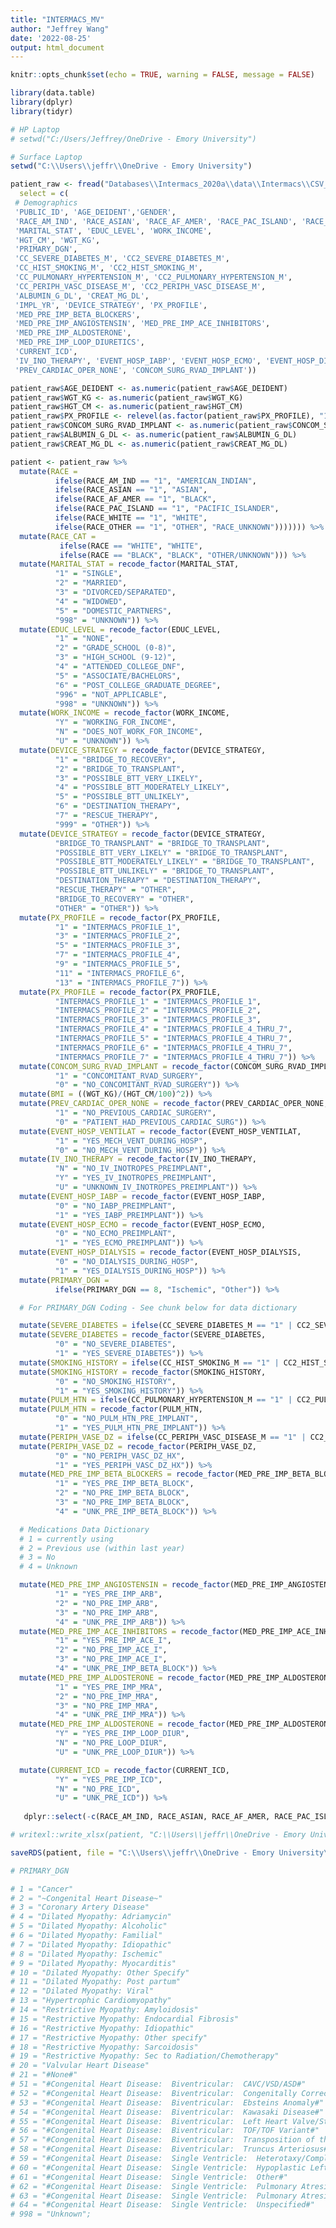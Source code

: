 ```yaml
---
title: "INTERMACS_MV"
author: "Jeffrey Wang"
date: '2022-08-25'
output: html_document
---
```


```r
knitr::opts_chunk$set(echo = TRUE, warning = FALSE, message = FALSE)
```

```r
library(data.table)
library(dplyr)
library(tidyr)
```

```r
# HP Laptop
# setwd("C:/Users/Jeffrey/OneDrive - Emory University")

# Surface Laptop
setwd("C:\\Users\\jeffr\\OneDrive - Emory University")

patient_raw <- fread("Databases\\Intermacs_2020a\\data\\Intermacs\\CSV_data\\patients.csv",
  select = c(
 # Demographics
 'PUBLIC_ID', 'AGE_DEIDENT','GENDER',
 'RACE_AM_IND', 'RACE_ASIAN', 'RACE_AF_AMER', 'RACE_PAC_ISLAND', 'RACE_WHITE', 'RACE_UNKNOWN', 'RACE_OTHER', 
 'MARITAL_STAT', 'EDUC_LEVEL', 'WORK_INCOME',
 'HGT_CM', 'WGT_KG',
 'PRIMARY_DGN',
 'CC_SEVERE_DIABETES_M', 'CC2_SEVERE_DIABETES_M',
 'CC_HIST_SMOKING_M', 'CC2_HIST_SMOKING_M',
 'CC_PULMONARY_HYPERTENSION_M', 'CC2_PULMONARY_HYPERTENSION_M',
 'CC_PERIPH_VASC_DISEASE_M', 'CC2_PERIPH_VASC_DISEASE_M',
 'ALBUMIN_G_DL', 'CREAT_MG_DL', 
 'IMPL_YR', 'DEVICE_STRATEGY', 'PX_PROFILE', 
 'MED_PRE_IMP_BETA_BLOCKERS',
 'MED_PRE_IMP_ANGIOSTENSIN', 'MED_PRE_IMP_ACE_INHIBITORS',
 'MED_PRE_IMP_ALDOSTERONE',
 'MED_PRE_IMP_LOOP_DIURETICS',
 'CURRENT_ICD',
 'IV_INO_THERAPY', 'EVENT_HOSP_IABP', 'EVENT_HOSP_ECMO', 'EVENT_HOSP_DIALYSIS', 'EVENT_HOSP_VENTILAT',
 'PREV_CARDIAC_OPER_NONE', 'CONCOM_SURG_RVAD_IMPLANT'))
```

```r
patient_raw$AGE_DEIDENT <- as.numeric(patient_raw$AGE_DEIDENT)
patient_raw$WGT_KG <- as.numeric(patient_raw$WGT_KG)
patient_raw$HGT_CM <- as.numeric(patient_raw$HGT_CM)
patient_raw$PX_PROFILE <- relevel(as.factor(patient_raw$PX_PROFILE), "13")
patient_raw$CONCOM_SURG_RVAD_IMPLANT <- as.numeric(patient_raw$CONCOM_SURG_RVAD_IMPLANT)
patient_raw$ALBUMIN_G_DL <- as.numeric(patient_raw$ALBUMIN_G_DL)
patient_raw$CREAT_MG_DL <- as.numeric(patient_raw$CREAT_MG_DL)
```

```r
patient <- patient_raw %>%
  mutate(RACE = 
          ifelse(RACE_AM_IND == "1", "AMERICAN_INDIAN",
          ifelse(RACE_ASIAN == "1", "ASIAN",
          ifelse(RACE_AF_AMER == "1", "BLACK", 
          ifelse(RACE_PAC_ISLAND == "1", "PACIFIC_ISLANDER",
          ifelse(RACE_WHITE == "1", "WHITE",
          ifelse(RACE_OTHER == "1", "OTHER", "RACE_UNKNOWN"))))))) %>%
  mutate(RACE_CAT = 
           ifelse(RACE == "WHITE", "WHITE",
           ifelse(RACE == "BLACK", "BLACK", "OTHER/UNKNOWN"))) %>%
  mutate(MARITAL_STAT = recode_factor(MARITAL_STAT,
          "1" = "SINGLE",
          "2" = "MARRIED",
          "3" = "DIVORCED/SEPARATED",
          "4" = "WIDOWED",
          "5" = "DOMESTIC_PARTNERS",
          "998" = "UNKNOWN")) %>%
  mutate(EDUC_LEVEL = recode_factor(EDUC_LEVEL,
          "1" = "NONE",
          "2" = "GRADE_SCHOOL (0-8)",
          "3" = "HIGH_SCHOOL (9-12)",
          "4" = "ATTENDED_COLLEGE_DNF",
          "5" = "ASSOCIATE/BACHELORS",
          "6" = "POST_COLLEGE_GRADUATE_DEGREE",
          "996" = "NOT_APPLICABLE",
          "998" = "UNKNOWN")) %>%
  mutate(WORK_INCOME = recode_factor(WORK_INCOME,
          "Y" = "WORKING_FOR_INCOME",
          "N" = "DOES_NOT_WORK_FOR_INCOME",
          "U" = "UNKNOWN")) %>%
  mutate(DEVICE_STRATEGY = recode_factor(DEVICE_STRATEGY,
          "1" = "BRIDGE_TO_RECOVERY",
          "2" = "BRIDGE_TO_TRANSPLANT",
          "3" = "POSSIBLE_BTT_VERY_LIKELY",
          "4" = "POSSIBLE_BTT_MODERATELY_LIKELY",
          "5" = "POSSIBLE_BTT_UNLIKELY",
          "6" = "DESTINATION_THERAPY",
          "7" = "RESCUE_THERAPY",
          "999" = "OTHER")) %>%
  mutate(DEVICE_STRATEGY = recode_factor(DEVICE_STRATEGY,
          "BRIDGE_TO_TRANSPLANT" = "BRIDGE_TO_TRANSPLANT",
          "POSSIBLE_BTT_VERY_LIKELY" = "BRIDGE_TO_TRANSPLANT",
          "POSSIBLE_BTT_MODERATELY_LIKELY" = "BRIDGE_TO_TRANSPLANT",
          "POSSIBLE_BTT_UNLIKELY" = "BRIDGE_TO_TRANSPLANT",
          "DESTINATION_THERAPY" = "DESTINATION_THERAPY",
          "RESCUE_THERAPY" = "OTHER",
          "BRIDGE_TO_RECOVERY" = "OTHER",
          "OTHER" = "OTHER")) %>%
  mutate(PX_PROFILE = recode_factor(PX_PROFILE,
          "1" = "INTERMACS_PROFILE_1",
          "3" = "INTERMACS_PROFILE_2",
          "5" = "INTERMACS_PROFILE_3",
          "7" = "INTERMACS_PROFILE_4",
          "9" = "INTERMACS_PROFILE_5",
          "11" = "INTERMACS_PROFILE_6",
          "13" = "INTERMACS_PROFILE_7")) %>%
  mutate(PX_PROFILE = recode_factor(PX_PROFILE,
          "INTERMACS_PROFILE_1" = "INTERMACS_PROFILE_1",
          "INTERMACS_PROFILE_2" = "INTERMACS_PROFILE_2",
          "INTERMACS_PROFILE_3" = "INTERMACS_PROFILE_3",
          "INTERMACS_PROFILE_4" = "INTERMACS_PROFILE_4_THRU_7",
          "INTERMACS_PROFILE_5" = "INTERMACS_PROFILE_4_THRU_7",
          "INTERMACS_PROFILE_6" = "INTERMACS_PROFILE_4_THRU_7",
          "INTERMACS_PROFILE_7" = "INTERMACS_PROFILE_4_THRU_7")) %>%
  mutate(CONCOM_SURG_RVAD_IMPLANT = recode_factor(CONCOM_SURG_RVAD_IMPLANT,
          "1" = "CONCOMITANT_RVAD_SURGERY",
          "0" = "NO_CONCOMITANT_RVAD_SURGERY")) %>%
  mutate(BMI = ((WGT_KG)/(HGT_CM/100)^2)) %>%
  mutate(PREV_CARDIAC_OPER_NONE = recode_factor(PREV_CARDIAC_OPER_NONE,
          "1" = "NO_PREVIOUS_CARDIAC_SURGERY",
          "0" = "PATIENT_HAD_PREVIOUS_CARDIAC_SURG")) %>%
  mutate(EVENT_HOSP_VENTILAT = recode_factor(EVENT_HOSP_VENTILAT,
          "1" = "YES_MECH_VENT_DURING_HOSP",
          "0" = "NO_MECH_VENT_DURING_HOSP")) %>%
  mutate(IV_INO_THERAPY = recode_factor(IV_INO_THERAPY,
          "N" = "NO_IV_INOTROPES_PREIMPLANT",
          "Y" = "YES_IV_INOTROPES_PREIMPLANT",
          "U" = "UNKNOWN_IV_INOTROPES_PREIMPLANT")) %>%
  mutate(EVENT_HOSP_IABP = recode_factor(EVENT_HOSP_IABP,
          "0" = "NO_IABP_PREIMPLANT",
          "1" = "YES_IABP_PREIMPLANT")) %>%
  mutate(EVENT_HOSP_ECMO = recode_factor(EVENT_HOSP_ECMO,
          "0" = "NO_ECMO_PREIMPLANT",
          "1" = "YES_ECMO_PREIMPLANT")) %>%
  mutate(EVENT_HOSP_DIALYSIS = recode_factor(EVENT_HOSP_DIALYSIS,
          "0" = "NO_DIALYSIS_DURING_HOSP",
          "1" = "YES_DIALYSIS_DURING_HOSP")) %>%
  mutate(PRIMARY_DGN = 
          ifelse(PRIMARY_DGN == 8, "Ischemic", "Other")) %>%

  # For PRIMARY_DGN Coding - See chunk below for data dictionary

  mutate(SEVERE_DIABETES = ifelse(CC_SEVERE_DIABETES_M == "1" | CC2_SEVERE_DIABETES_M == "1", 1, 0)) %>%
  mutate(SEVERE_DIABETES = recode_factor(SEVERE_DIABETES,
          "0" = "NO_SEVERE_DIABETES",
          "1" = "YES_SEVERE_DIABETES")) %>%
  mutate(SMOKING_HISTORY = ifelse(CC_HIST_SMOKING_M == "1" | CC2_HIST_SMOKING_M == "1", 1, 0)) %>%
  mutate(SMOKING_HISTORY = recode_factor(SMOKING_HISTORY,
          "0" = "NO_SMOKING_HISTORY",
          "1" = "YES_SMOKING_HISTORY")) %>%
  mutate(PULM_HTN = ifelse(CC_PULMONARY_HYPERTENSION_M == "1" | CC2_PULMONARY_HYPERTENSION_M == "1", 1, 0)) %>%
  mutate(PULM_HTN = recode_factor(PULM_HTN,
          "0" = "NO_PULM_HTN_PRE_IMPLANT",
          "1" = "YES_PULM_HTN_PRE_IMPLANT")) %>%
  mutate(PERIPH_VASE_DZ = ifelse(CC_PERIPH_VASC_DISEASE_M == "1" | CC2_PERIPH_VASC_DISEASE_M == "1", 1, 0)) %>%
  mutate(PERIPH_VASE_DZ = recode_factor(PERIPH_VASE_DZ,
          "0" = "NO_PERIPH_VASC_DZ_HX",
          "1" = "YES_PERIPH_VASC_DZ_HX")) %>%
  mutate(MED_PRE_IMP_BETA_BLOCKERS = recode_factor(MED_PRE_IMP_BETA_BLOCKERS,
          "1" = "YES_PRE_IMP_BETA_BLOCK",
          "2" = "NO_PRE_IMP_BETA_BLOCK",
          "3" = "NO_PRE_IMP_BETA_BLOCK",
          "4" = "UNK_PRE_IMP_BETA_BLOCK")) %>%

  # Medications Data Dictionary
  # 1 = currently using
  # 2 = Previous use (within last year)
  # 3 = No
  # 4 = Unknown 

  mutate(MED_PRE_IMP_ANGIOSTENSIN = recode_factor(MED_PRE_IMP_ANGIOSTENSIN,
          "1" = "YES_PRE_IMP_ARB",
          "2" = "NO_PRE_IMP_ARB",
          "3" = "NO_PRE_IMP_ARB",
          "4" = "UNK_PRE_IMP_ARB")) %>%
  mutate(MED_PRE_IMP_ACE_INHIBITORS = recode_factor(MED_PRE_IMP_ACE_INHIBITORS,
          "1" = "YES_PRE_IMP_ACE_I",
          "2" = "NO_PRE_IMP_ACE_I",
          "3" = "NO_PRE_IMP_ACE_I",
          "4" = "UNK_PRE_IMP_BETA_BLOCK")) %>%
  mutate(MED_PRE_IMP_ALDOSTERONE = recode_factor(MED_PRE_IMP_ALDOSTERONE,
          "1" = "YES_PRE_IMP_MRA",
          "2" = "NO_PRE_IMP_MRA",
          "3" = "NO_PRE_IMP_MRA",
          "4" = "UNK_PRE_IMP_MRA")) %>%
  mutate(MED_PRE_IMP_ALDOSTERONE = recode_factor(MED_PRE_IMP_ALDOSTERONE,
          "Y" = "YES_PRE_IMP_LOOP_DIUR",
          "N" = "NO_PRE_LOOP_DIUR",
          "U" = "UNK_PRE_LOOP_DIUR")) %>%

  mutate(CURRENT_ICD = recode_factor(CURRENT_ICD,
          "Y" = "YES_PRE_IMP_ICD",
          "N" = "NO_PRE_ICD",
          "U" = "UNK_PRE_ICD")) %>%
  
   dplyr::select(-c(RACE_AM_IND, RACE_ASIAN, RACE_AF_AMER, RACE_PAC_ISLAND, RACE_WHITE, RACE_OTHER, RACE_UNKNOWN, CC_SEVERE_DIABETES_M, CC2_SEVERE_DIABETES_M, CC_HIST_SMOKING_M, CC2_HIST_SMOKING_M, CC_PULMONARY_HYPERTENSION_M, CC2_PULMONARY_HYPERTENSION_M, CC_PERIPH_VASC_DISEASE_M, CC2_PERIPH_VASC_DISEASE_M))
```

```r
# writexl::write_xlsx(patient, "C:\\Users\\jeffr\\OneDrive - Emory University\\Research Projects\\Morris - INTERMACS\\INTERMACS\\c_DATA\\PATIENT.xlsx")

saveRDS(patient, file = "C:\\Users\\jeffr\\OneDrive - Emory University\\Research Projects\\Morris - INTERMACS\\INTERMACS\\c_DATA\\PATIENT.RDS")
```

```r
# PRIMARY_DGN 

# 1 = "Cancer"
# 2 = "~Congenital Heart Disease~"
# 3 = "Coronary Artery Disease"
# 4 = "Dilated Myopathy: Adriamycin"
# 5 = "Dilated Myopathy: Alcoholic"
# 6 = "Dilated Myopathy: Familial"
# 7 = "Dilated Myopathy: Idiopathic"
# 8 = "Dilated Myopathy: Ischemic"
# 9 = "Dilated Myopathy: Myocarditis"
# 10 = "Dilated Myopathy: Other Specify"
# 11 = "Dilated Myopathy: Post partum"
# 12 = "Dilated Myopathy: Viral"
# 13 = "Hypertrophic Cardiomyopathy"
# 14 = "Restrictive Myopathy: Amyloidosis"
# 15 = "Restrictive Myopathy: Endocardial Fibrosis"
# 16 = "Restrictive Myopathy: Idiopathic"
# 17 = "Restrictive Myopathy: Other specify"
# 18 = "Restrictive Myopathy: Sarcoidosis"
# 19 = "Restrictive Myopathy: Sec to Radiation/Chemotherapy"
# 20 = "Valvular Heart Disease"
# 21 = "#None#"
# 51 = "#Congenital Heart Disease:  Biventricular:  CAVC/VSD/ASD#"
# 52 = "#Congenital Heart Disease:  Biventricular:  Congenitally Corrected Transposition (I-TGA)(CC-TGA)#"
# 53 = "#Congenital Heart Disease:  Biventricular:  Ebsteins Anomaly#"
# 54 = "#Congenital Heart Disease:  Biventricular:  Kawasaki Disease#"
# 55 = "#Congenital Heart Disease:  Biventricular:  Left Heart Valve/Structural Hypoplasia#"
# 56 = "#Congenital Heart Disease:  Biventricular:  TOF/TOF Variant#"
# 57 = "#Congenital Heart Disease:  Biventricular:  Transposition of the Great Arteries (d-TGA)#"
# 58 = "#Congenital Heart Disease:  Biventricular:  Truncus Arteriosus#"
# 59 = "#Congenital Heart Disease:  Single Ventricle:  Heterotaxy/Complex CAVC#"
# 60 = "#Congenital Heart Disease:  Single Ventricle:  Hypoplastic Left Heart#"
# 61 = "#Congenital Heart Disease:  Single Ventricle:  Other#"
# 62 = "#Congenital Heart Disease:  Single Ventricle:  Pulmonary Atresia with IVS#"
# 63 = "#Congenital Heart Disease:  Single Ventricle:  Pulmonary Atresia with IVS (RVDC)#"
# 64 = "#Congenital Heart Disease:  Single Ventricle:  Unspecified#"
# 998 = "Unknown";

```

